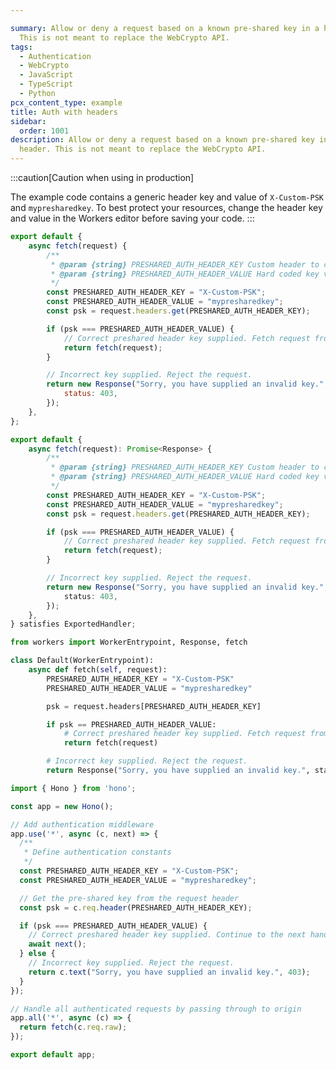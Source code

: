 ```yaml
---

summary: Allow or deny a request based on a known pre-shared key in a header.
  This is not meant to replace the WebCrypto API.
tags:
  - Authentication
  - WebCrypto
  - JavaScript
  - TypeScript
  - Python
pcx_content_type: example
title: Auth with headers
sidebar:
  order: 1001
description: Allow or deny a request based on a known pre-shared key in a
  header. This is not meant to replace the WebCrypto API.
---
```



:::caution[Caution when using in production]

The example code contains a generic header key and value of `X-Custom-PSK` and `mypresharedkey`. To best protect your resources, change the header key and value in the Workers editor before saving your code.
:::

<Tabs syncKey="workersExamples"> <TabItem label="JavaScript" icon="seti:javascript">

```js
export default {
	async fetch(request) {
		/**
		 * @param {string} PRESHARED_AUTH_HEADER_KEY Custom header to check for key
		 * @param {string} PRESHARED_AUTH_HEADER_VALUE Hard coded key value
		 */
		const PRESHARED_AUTH_HEADER_KEY = "X-Custom-PSK";
		const PRESHARED_AUTH_HEADER_VALUE = "mypresharedkey";
		const psk = request.headers.get(PRESHARED_AUTH_HEADER_KEY);

		if (psk === PRESHARED_AUTH_HEADER_VALUE) {
			// Correct preshared header key supplied. Fetch request from origin.
			return fetch(request);
		}

		// Incorrect key supplied. Reject the request.
		return new Response("Sorry, you have supplied an invalid key.", {
			status: 403,
		});
	},
};
```

</TabItem> <TabItem label="TypeScript" icon="seti:typescript">

```ts
export default {
	async fetch(request): Promise<Response> {
		/**
		 * @param {string} PRESHARED_AUTH_HEADER_KEY Custom header to check for key
		 * @param {string} PRESHARED_AUTH_HEADER_VALUE Hard coded key value
		 */
		const PRESHARED_AUTH_HEADER_KEY = "X-Custom-PSK";
		const PRESHARED_AUTH_HEADER_VALUE = "mypresharedkey";
		const psk = request.headers.get(PRESHARED_AUTH_HEADER_KEY);

		if (psk === PRESHARED_AUTH_HEADER_VALUE) {
			// Correct preshared header key supplied. Fetch request from origin.
			return fetch(request);
		}

		// Incorrect key supplied. Reject the request.
		return new Response("Sorry, you have supplied an invalid key.", {
			status: 403,
		});
	},
} satisfies ExportedHandler;
```

</TabItem> <TabItem label="Python" icon="seti:python">

```py
from workers import WorkerEntrypoint, Response, fetch

class Default(WorkerEntrypoint):
    async def fetch(self, request):
        PRESHARED_AUTH_HEADER_KEY = "X-Custom-PSK"
        PRESHARED_AUTH_HEADER_VALUE = "mypresharedkey"

        psk = request.headers[PRESHARED_AUTH_HEADER_KEY]

        if psk == PRESHARED_AUTH_HEADER_VALUE:
            # Correct preshared header key supplied. Fetch request from origin.
            return fetch(request)

        # Incorrect key supplied. Reject the request.
        return Response("Sorry, you have supplied an invalid key.", status=403)
```

</TabItem> <TabItem label="Hono" icon="seti:typescript">

```ts
import { Hono } from 'hono';

const app = new Hono();

// Add authentication middleware
app.use('*', async (c, next) => {
  /**
   * Define authentication constants
   */
  const PRESHARED_AUTH_HEADER_KEY = "X-Custom-PSK";
  const PRESHARED_AUTH_HEADER_VALUE = "mypresharedkey";

  // Get the pre-shared key from the request header
  const psk = c.req.header(PRESHARED_AUTH_HEADER_KEY);

  if (psk === PRESHARED_AUTH_HEADER_VALUE) {
    // Correct preshared header key supplied. Continue to the next handler.
    await next();
  } else {
    // Incorrect key supplied. Reject the request.
    return c.text("Sorry, you have supplied an invalid key.", 403);
  }
});

// Handle all authenticated requests by passing through to origin
app.all('*', async (c) => {
  return fetch(c.req.raw);
});

export default app;
```

</TabItem> </Tabs>
